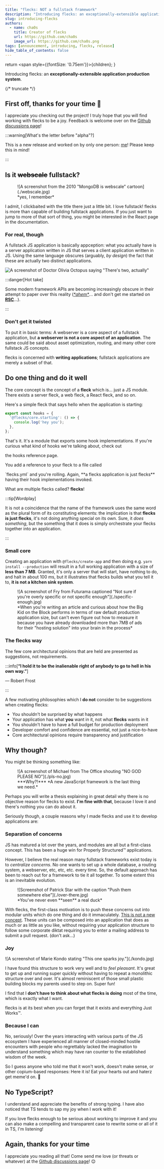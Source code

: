 ```yaml
---
title: "flecks: NOT a fullstack framework"
description: "Introducing flecks: an exceptionally-extensible application production system."
slug: introducing-flecks
authors:
  - name: cha0s
    title: Creator of flecks
    url: https://github.com/cha0s
    image_url: https://github.com/cha0s.png
tags: [announcement, introducing, flecks, release]
hide_table_of_contents: false
---
```



  return <span style={{fontSize: '0.75em'}}>{children}</span>;
}

Introducing flecks: an **exceptionally-extensible application production system**.

{/* truncate */}

## First off, thanks for your time :pray:

I appreciate you checking out the project! I truly hope that you will find working with flecks
to be a joy. Feedback is welcome over on the
[Github discussions page](https://github.com/cha0s/flecks/discussions)!

:::warning[What's the letter before "alpha"?]

This is a new release and worked on by only one person: [me](https://github.com/cha0s)! Please
keep this in mind!

:::

## Is it ~~webscale~~ fullstack?

<figure>
  ![A screenshot from the 2010 "MongoDB is webscale" cartoon](./webscale.jpg)
  <figcaption style={{fontSize: '0.8rem'}}>*yes, I remember*</figcaption>
</figure>

I admit, I clickbaited with the title there just a little bit. I love fullstack! flecks is more
than capable of building fullstack applications. If you just want to jump to more of that sort
of thing, you might be interested in the <Link target="_blank" to="../docs/react">React</Link>
page in the documentation.

### For real, though

A fullstack JS application is basically appception: what you actually have is a server
application written in JS that serves a client application written in JS. Using
the same language obscures (arguably, *by design*) the fact that these are actually two distinct
applications.

![A screenshot of Doctor Olivia Octopus saying "There's two, actually"](./two-actually.jpg)

:::danger[Hot take]

Some modern framework APIs are becoming increasingly obscure in their attempt to paper over
this reality
([*\*ahem\**](https://github.com/cha0s/flecks/blob/master/packages/react/src/client.js#L24)... and
don't get me started on [**RSC**](https://www.mayank.co/blog/react-server-components/)...).

:::

### Don't get it twisted

To put it in basic terms: A webserver is a core aspect of a fullstack application, but **a
webserver is not a core aspect of an application**. The same could be said about asset
optimization, routing, and many other core fullstack JS concepts.

flecks is concerned with **writing applications**; fullstack applications are merely a subset of
that.

## Do one thing and do it well

The core concept is the concept of a **fleck** which is... just a JS module. There exists a server
fleck, a web fleck, a React fleck, and so on.

Here's a simple fleck that says hello when the application is starting:

```js
export const hooks = {
  '@flecks/core.starting': () => {
    console.log('hey you');
  },
};
```

That's it. It's a module that exports some hook implementations. If you're curious what kind of
hooks we're talking about, check out
<Link target="_blank" to="../docs/flecks/hooks">the hooks reference page</Link>.

You add a reference to your fleck to a file called
<Link target="_blank" to="../docs/creating-a-fleck">`flecks.yml`</Link> and you're rolling. Again,
**a flecks application is just flecks** having their hook implementations invoked.



What are multiple flecks called? **flecks**!

:::tip[Wordplay]

It is not a coincidence that the name of the framework uses the same word as the plural form of
its constituting elements: the implication is that **flecks is just flecks**, it's not doing
anything special on its own. Sure, it *does something*, but the something that it does is simply
orchestrate your flecks together into an application.

:::

### Small core

Creating an application with `@flecks/create-app` and then doing
e.g. `yarn install --production` will result in a full working application with a size of
**less than 7 MB**. Granted, it's only a server that will start, have nothing to do, and halt in
about 100 ms, but it illustrates that flecks builds what you tell it to, **it is not a kitchen
sink system**.

<figure>
  ![A screenshot of Fry from Futurama captioned "Not sure if you're overly specific or not specific enough"](./specific-enough.jpg)
  <figcaption style={{fontSize: '0.8rem'}}>*When you're writing an article and curious about how the Big Kid on the Block performs in terms of raw default production application size, but can't even figure out how to measure it because you have already downloaded more than 7MB of ads for their "hosting solution" into your brain in the process*</figcaption>
</figure>


### The flecks way

The few core architectural opinions that are held are presented as suggestions, not requirements.

:::info[**“I hold it to be the inalienable right of anybody to go to hell in his own way.”**]

― Robert Frost

:::

A few motivating philosophies which I **do not** consider to be suggestions when creating flecks:

- You shouldn't be surprised by what happens
- Your application has what **you** want in it, not what **flecks** wants in it
- You shouldn't have to have a full budget for production deployment
- Developer comfort and confidence are essential, not just a nice-to-have
- Core architectural opinions require transparency and justification

## Why though?

You might be thinking something like:

<figure>
  ![A screenshot of Michael from The Office shouting "NO GOD PLEASE NO"](./pls-no.jpg)
  <figcaption style={{fontSize: '0.8rem'}}>***Why?!*** *A new JavaScript framework is the last thing we need.*</figcaption>
</figure>

Perhaps you will write a thesis explaining in great detail why there is no
objective reason for flecks to exist. **I'm fine with that**,
<Tiny>because I love it and there's nothing you can do about it.</Tiny>

Seriously though, a couple reasons why I made flecks and use it to develop applications are:

### Separation of concerns

JS has matured a lot over the years, and modules are all but a first-class concept. This has been
a huge win for Properly Structured:tm: applications.

However, I believe the real reason many fullstack frameworks exist today is to
*centralize concerns*. No one wants to set up a whole database, a routing system, a webserver,
etc, <Tiny>etc, <Tiny>etc.</Tiny></Tiny> every time. So, the default approach has been to reach out
for a framework to tie it all together. To some extent this is an inevitable evolution.

<figure>
  ![Screenshot of Patrick Star with the caption "Push them somewhere else"](./over-there.jpg)
  <figcaption style={{fontSize: '0.8rem'}}>*You've never even **seen** a real <Link target="_blank" to="../docs/redux">duck</Link>*</figcaption>
</figure>


With flecks, the first-class motivation is to push these concerns out into modular units
which do one thing and do it immaculately.
[This is not a new concept](https://en.wikipedia.org/wiki/Unix_philosophy). These units can be
composed into an application that does as much or as little as you like, <Tiny>without requiring
your application structure to follow some corporate diktat <Tiny>requiring you to enter a mailing
address to submit a pull request. <Tiny>(don't ask...)</Tiny></Tiny></Tiny>

### Joy

<div style={{float: 'right', padding: '0 1.5rem'}}>![A screenshot of Marie Kondo stating "This one sparks joy."](./kondo.jpg)</div>

I have found this structure to work very well and to *feel pleasant*. It's great to get up and
running super quickly without having to repeat a monolithic structure over and over. It's almost
reminiscent of those small plastic building blocks my parents used to step on. Super fun!

I find that I **don't have to think about what flecks is doing** most of the time, which is exactly
what I want.

flecks is at its best when you can forget that it exists and everything Just Works:tm:.

### Because I can

No, seriously! Over the years interacting with various parts of the JS ecosystem I have experienced
all manner of closed-minded hostile encounters with people who regrettably lacked the imagination
to understand something which may have ran counter to the established wisdom of the week.

So I guess anyone who told me that it won't work, doesn't make sense, or other copium-based
responses: Here it is! Eat your hearts out and haterz get meme'd on. :nail_care:

## No TypeScript?

I understand and appreciate the benefits of strong typing. I have also noticed that TS tends to sap
my joy when I work with it!

If you love flecks enough to be serious about working to improve it and you can also make a
compelling and transparent case to rewrite some or all of it in TS, I'm listening!

## Again, thanks for your time

I appreciate you reading all that! Come send me love (or threats or whatever) at the
[Github discussions page](https://github.com/cha0s/flecks/discussions)! :relieved:


